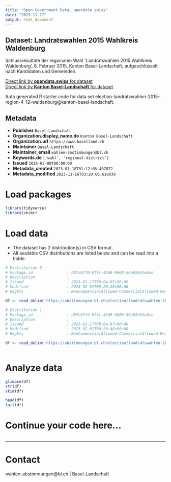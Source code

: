 ```yaml
---
title: "Open Government Data, opendata.swiss"
date: "2023-11-17"
output: html_document
---
```


## Dataset: Landratswahlen 2015 Wahlkreis Waldenburg

Schlussresultate der regionalen Wahl 'Landratswahlen 2015 Wahlkreis Waldenburg', 8. Februar 2015, Kanton Basel-Landschaft, aufgeschlüsselt nach Kandidaten und Gemeinden.

[Direct link by **opendata.swiss** for dataset](https://opendata.swiss/de/dataset/landratswahlen-2015-wahlkreis-waldenburg)<br>
[Direct link by **Kanton Basel-Landschaft** for dataset](https://abstimmungen.bl.ch/election/landratswahlen-2015-region-4-12-waldenburg/data)

Auto generated R starter code for data set election-landratswahlen-2015-region-4-12-waldenburg@kanton-basel-landschaft.

## Metadata

- **Publisher** `Basel-Landschaft`
- **Organization.display_name.de** `Kanton Basel-Landschaft`
- **Organization.url** `https://www.baselland.ch`
- **Maintainer** `Basel-Landschaft`
- **Maintainer_email** `wahlen-abstimmungen@bl.ch`
- **Keywords.de** `['wahl', 'regional-district']`
- **Issued** `2015-02-08T00:00:00`
- **Metadata_created** `2023-01-18T01:12:06.407072`
- **Metadata_modified** `2023-11-16T03:20:06.618039`


# Load packages

```r

library(tidyverse)
library(skimr)

```

# Load data

-   The dataset has 2 distribution(s) in CSV format.
-   All available CSV distributions are listed below and can be read into a tibble.

```r

# Distribution 0
# Package_id               : d87c87f0-0ffc-49d9-9800-59e92e91e6ce
# Description              : 
# Issued                   : 2023-01-17T08:04:07+00:00
# Modified                 : 2023-02-01T08:20:48+00:00
# Rights                   : NonCommercialAllowed-CommercialAllowed-ReferenceRequired

df <- read_delim('https://abstimmungen.bl.ch/election/landratswahlen-2015-region-4-12-waldenburg/data-parties-csv')

# Distribution 1
# Package_id               : d87c87f0-0ffc-49d9-9800-59e92e91e6ce
# Description              : 
# Issued                   : 2023-01-17T08:04:07+00:00
# Modified                 : 2023-02-01T08:20:48+00:00
# Rights                   : NonCommercialAllowed-CommercialAllowed-ReferenceRequired

df <- read_delim('https://abstimmungen.bl.ch/election/landratswahlen-2015-region-4-12-waldenburg/data-csv')



```

# Analyze data

```r

glimpse(df)
str(df)
skim(df)

head(df)
tail(df)

```

# Continue your code here...

```r

```

------------------------------------------------------------------------

# Contact

wahlen-abstimmungen@bl.ch | Basel-Landschaft
